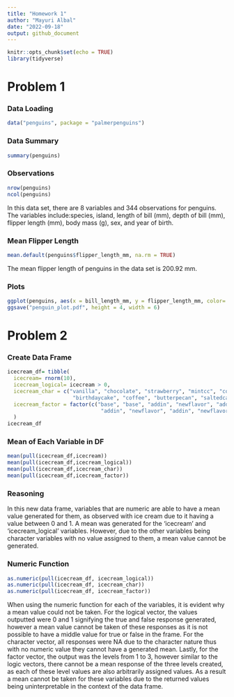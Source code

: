```yaml
---
title: "Homework 1"
author: "Mayuri Albal"
date: "2022-09-18"
output: github_document
---
```


```r
knitr::opts_chunk$set(echo = TRUE)
library(tidyverse)
```
# Problem 1
### Data Loading
```r
data("penguins", package = "palmerpenguins")
```

### Data Summary
```r
summary(penguins)
```

### Observations
```r
nrow(penguins)
ncol(penguins)
```
In this data set, there are 8 variables  and 344 observations for penguins. 
The variables include:species, island, length of bill (mm), depth of bill (mm),
flipper length (mm), body mass (g), sex, and year of birth. 

### Mean Flipper Length
```r
mean.default(penguins$flipper_length_mm, na.rm = TRUE)
```
The mean flipper length of penguins in the data set is 200.92 mm.

### Plots
```r
ggplot(penguins, aes(x = bill_length_mm, y = flipper_length_mm, color= species))+ geom_point(na.rm = TRUE)
ggsave("penguin_plot.pdf", height = 4, width = 6)
```

# Problem 2

### Create Data Frame
```r
icecream_df= tibble(
  icecream= rnorm(10),
  icecream_logical= icecream > 0,
  icecream_char = c("vanilla", "chocolate", "strawberry", "mintcc", "cookiescream", "rockyroad", 
                     "birthdaycake", "coffee", "butterpecan", "saltedcaramel"),
  icecream_factor = factor(c("base", "base", "addin", "newflavor", "addin", "addin",
                              "addin", "newflavor", "addin", "newflavor"))
  )
icecream_df
```
### Mean of Each Variable in DF
```r
mean(pull(icecream_df,icecream))
mean(pull(icecream_df,icecream_logical))
mean(pull(icecream_df,icecream_char))
mean(pull(icecream_df,icecream_factor))
```
### Reasoning
In this new data frame, variables that are numeric are able to have a mean value generated
for them, as observed with ice cream due to it having a value between 0 and 1. A mean was generated for the 'icecream' and 'icecream_logical' variables. However, due to the other variables being character variables with no value assigned to them, a mean
value cannot be generated.

### Numeric Function
```r
as.numeric(pull(icecream_df, icecream_logical))
as.numeric(pull(icecream_df, icecream_char))
as.numeric(pull(icecream_df, icecream_factor))
```
When using the numeric function for each of the variables, it is evident why a mean
value could not be taken. For the logical vector, the values outputted were 0 and 1 
signifying the true and false response generated, however a mean value cannot be taken 
of these responses as it is not possible to have a middle value for true or false in
the frame. For the character vector, all responses were NA due to the character nature 
thus with no numeric value they cannot have a generated mean. Lastly, for the factor
vector, the output was the levels from 1 to 3, however similar to the logic vectors, there
cannot be a mean response of the three levels created, as each of these level values
are also arbitrarily assigned values. As a result a mean cannot be taken for these variables
due to the returned values being uninterpretable in the context of the data frame.